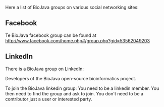 Here a list of BioJava groups on various social networking sites:

==Facebook==

Te BioJava facebook group can be found at [http://www.facebook.com/home.php#/group.php?gid=53562049203 http://www.facebook.com/home.php#/group.php?gid=53562049203]

==LinkedIn==

There is a BioJava group on LinkedIn:

Developers of the BioJava open-source bioinformatics project.

To join the BioJava linkedin group: You need to be a linkedin member. You then need to find the group and ask to join. You don't need to be a contributor just a user or interested party.